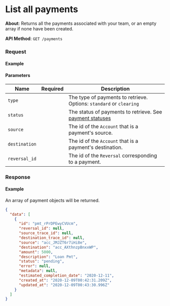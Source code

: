 
# List all payments

**About**: Returns all the payments associated with your team, or an empty array if none have been created.

**API Method**: `GET /payments`

### Request

#### Example
<PaymentsList />

#### Parameters

| Name          | Required | Description                                                                                            |
|---------------|----------|--------------------------------------------------------------------------------------------------------|
| `type`        |          | The type of payments to retrieve. Options: `standard` or `clearing`                                    |
| `status`      |          | The status of payments to retrieve. See [payment statuses](/api/core/payments/object#payment-statuses) |
| `source`      |          | The id of the `Account` that is a payment's source.                                                    |
| `destination` |          | The id of the `Account` that is a payment's destination.                                               |
| `reversal_id` |          | The id of the `Reversal` corresponding to a payment.                                                   |

### Response

#### Example

An array of payment objects will be returned.

```json
{
  "data": [
    {
      "id": "pmt_rPrDPEwyCVUcm",
      "reversal_id": null,
      "source_trace_id": null,
      "destination_trace_id": null,
      "source": "acc_JMJZT6r7iHi8e",
      "destination": "acc_AXthnzpBnxxWP",
      "amount": 5000,
      "description": "Loan Pmt",
      "status": "pending",
      "error": null,
      "metadata": null,
      "estimated_completion_date": "2020-12-11",
      "created_at": "2020-12-09T00:42:31.209Z",
      "updated_at": "2020-12-09T00:43:30.996Z"
    }
  ]
}
```
